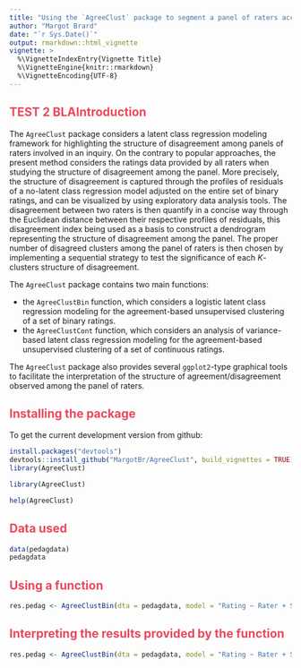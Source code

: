 ```yaml
---
title: "Using the `AgreeClust` package to segment a panel of raters according to their agreement"
author: "Margot Brard"
date: "`r Sys.Date()`"
output: rmarkdown::html_vignette
vignette: >
  %\VignetteIndexEntry{Vignette Title}
  %\VignetteEngine{knitr::rmarkdown}
  %\VignetteEncoding{UTF-8}
---
```


## <span style="color: #EA485C">TEST 2 BLAIntroduction</span>

The `AgreeClust` package considers a latent class regression modeling framework for highlighting the structure of disagreement among panels of raters involved in an inquiry. On the contrary to popular approaches, the present method considers the ratings data provided by all raters when studying the structure of disagreement among the panel. More precisely, the structure of disagreement is captured through the profiles of residuals of a no-latent class regression model adjusted on the entire set of binary ratings, and can be visualized by using exploratory data analysis tools. The disagreement between two raters is then quantify in a concise way through the Euclidean distance between their respective profiles of residuals, this disagreement index being used as a basis to construct a dendrogram representing the structure of disagreement among the panel. The proper number of disagreed clusters among the panel of raters is then chosen by implementing a sequential strategy to test the significance of each $K$-clusters structure of disagreement.

The `AgreeClust` package contains two main functions:

- the `AgreeClustBin` function, which considers a logistic latent class regression modeling for the agreement-based unsupervised clustering of a set of binary ratings.
- the `AgreeClustCont` function, which considers an analysis of variance-based latent class regression modeling for the agreement-based unsupervised clustering of a set of continuous ratings.

The `AgreeClust` package also provides several `ggplot2`-type graphical tools to facilitate the interpretation of the structure of agreement/disagreement observed among the panel of raters.

## <span style="color: #EA485C">Installing the package</span> 

To get the current development version from github:

```r
install.packages("devtools")
devtools::install_github("MargotBr/AgreeClust", build_vignettes = TRUE)
library(AgreeClust)
```

```r
library(AgreeClust)
```

```r
help(AgreeClust)
```

## <span style="color: #EA485C">Data used</span> 

```r
data(pedagdata)
pedagdata
```

## <span style="color: #EA485C">Using a function</span> 

```r
res.pedag <- AgreeClustBin(dta = pedagdata, model = "Rating ~ Rater + Stimulus", id.info.rater = 9 : nrow(pedagdata), type.info.rater = rep("cat", 3), id.info.stim = 21 : ncol(pedagdata), type.info.stim = c(rep("cont", 4), "cat"))
```

## <span style="color: #EA485C">Interpreting the results provided by the function</span> 

```r
res.pedag <- AgreeClustBin(dta = pedagdata, model = "Rating ~ Rater + Stimulus", id.info.rater = 9 : nrow(pedagdata), type.info.rater = rep("cat", 3), id.info.stim = 21 : ncol(pedagdata), type.info.stim = c(rep("cont", 4), "cat"))
```



